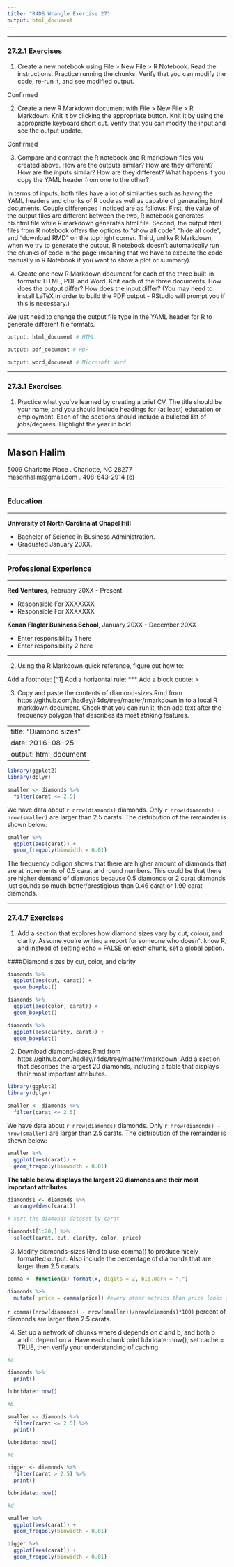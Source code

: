 ---
title: "R4DS Wrangle Exercise 27"
output: html_document
---
***

### 27.2.1 Exercises

1. Create a new notebook using File > New File > R Notebook. Read the instructions. Practice running the chunks. Verify that you can modify the code, re-run it, and see modified output.

Confirmed


2. Create a new R Markdown document with File > New File > R Markdown. Knit it by clicking the appropriate button. Knit it by using the appropriate keyboard short cut. Verify that you can modify the input and see the output update.

Confirmed

3. Compare and contrast the R notebook and R markdown files you created above. How are the outputs similar? How are they different? How are the inputs similar? How are they different? What happens if you copy the YAML header from one to the other?

In terms of inputs, both files have a lot of similarities such as having the YAML headers and chunks of R code as well as capable of generating html documents.
Couple differences I noticed are as follows: 
First, the value of the output files are different between the two, R notebook generates nb.html file while R markdown generates html file. 
Second, the output html files from R notebook offers the options to "show all code", "hide all code", and "download RMD" on the top right corner. 
Third, unlike R Markdown, when we try to generate the output, R notebook doesn't automatically run the chunks of code in the page (meaning that we have to execute 
the code manually in R Notebook if you want to show a plot or summary).


4. Create one new R Markdown document for each of the three built-in formats: HTML, PDF and Word. Knit each of the three documents. How does the output differ? How does the input differ? (You may need to install LaTeX in order to build the PDF output - RStudio will prompt you if this is necessary.)

We just need to change the output file type in the YAML header for R to generate different file formats. 

```{r, eval = FALSE}
output: html_document # HTML 
```

```{r, eval = FALSE}
output: pdf_document # PDF 
```

```{r, eval = FALSE}
output: word_document # Microsoft Word 
```

***

### 27.3.1 Exercises

1. Practice what you've learned by creating a brief CV. The title should be your name, and you should include headings for (at least) education or employment. 
Each of the sections should include a bulleted list of jobs/degrees. Highlight the year in bold.

-------------------------

## Mason Halim

5009 Charlotte Place . Charlotte, NC 28277  
masonhalim@gmail.com . 408-643-2914 (c)

***

### Education

***

**University of North Carolina at Chapel Hill**   

* Bachelor of Science in Business Administration. 
* Graduated January 20XX.

***

### Professional Experience

***

**Red Ventures**, February 20XX - Present

* Responsible For XXXXXXX
* Responsible For XXXXXXX

**Kenan Flagler Business School**, January 20XX - December 20XX

* Enter responsibility 1 here
* Enter responsibility 2 here

***

2. Using the R Markdown quick reference, figure out how to:

Add a footnote: [^1]
Add a horizontal rule: *** 
Add a block quote: > 


3. Copy and paste the contents of diamond-sizes.Rmd from https://github.com/hadley/r4ds/tree/master/rmarkdown in to a local R markdown document. Check that you can run it, then add text after the frequency polygon that describes its most striking features.

---
title: "Diamond sizes"
date: 2016-08-25
output: html_document
---

```{r setup, include = FALSE}
library(ggplot2)
library(dplyr)

smaller <- diamonds %>% 
  filter(carat <= 2.5)
```

We have data about `r nrow(diamonds)` diamonds. Only 
`r nrow(diamonds) - nrow(smaller)` are larger than
2.5 carats. The distribution of the remainder is shown
below:

```{r, echo = TRUE}
smaller %>% 
  ggplot(aes(carat)) + 
  geom_freqpoly(binwidth = 0.01)
```

The frequency poligon shows that there are higher amount of diamonds that are at increments of 0.5 carat and round numbers. This could be that there are higher demand of diamonds because 0.5 diamonds or 2 carat diamonds just sounds so much better/prestigious than 0.46 carat or 1.99 carat diamonds. 

***

### 27.4.7 Exercises

1. Add a section that explores how diamond sizes vary by cut, colour, and clarity. Assume you're writing a report for someone who doesn't know R, and instead of setting echo = FALSE on each chunk, set a global option.

####Diamond sizes by cut, color, and clarity

```{r, echo=FALSE}


diamonds %>% 
  ggplot(aes(cut, carat)) +
  geom_boxplot()

diamonds %>% 
  ggplot(aes(color, carat)) +
  geom_boxplot()

diamonds %>% 
  ggplot(aes(clarity, carat)) +
  geom_boxplot()


```



2. Download diamond-sizes.Rmd from https://github.com/hadley/r4ds/tree/master/rmarkdown. Add a section that describes the largest 20 diamonds, including a table that displays their most important attributes.


```{r, include = FALSE}
library(ggplot2)
library(dplyr)

smaller <- diamonds %>% 
  filter(carat <= 2.5)
```

We have data about `r nrow(diamonds)` diamonds. Only 
`r nrow(diamonds) - nrow(smaller)` are larger than
2.5 carats. The distribution of the remainder is shown
below:

```{r, echo = FALSE}
smaller %>% 
  ggplot(aes(carat)) + 
  geom_freqpoly(binwidth = 0.01)
```

**The table below displays the largest 20 diamonds and their most important attributes**
```{r, include = FALSE}

diamonds1 <- diamonds %>% 
  arrange(desc(carat)) 

# sort the diamonds dataset by carat
```

```{r, echo = FALSE}

diamonds1[1:20,] %>% 
  select(carat, cut, clarity, color, price)

```


3. Modify diamonds-sizes.Rmd to use comma() to produce nicely formatted output. Also include the percentage of diamonds that are larger than 2.5 carats.


```{r}

comma <- function(x) format(x, digits = 2, big.mark = ",")

diamonds %>% 
  mutate( price = comma(price)) #every other metrics than price looks good to me..


```

`r comma((nrow(diamonds) - nrow(smaller))/nrow(diamonds)*100)` percent of diamonds are larger than 2.5 carats.

4. Set up a network of chunks where d depends on c and b, and both b and c depend on a. Have each chunk print lubridate::now(), set cache = TRUE, then verify your understanding of caching.

```{r, cache = TRUE}

#a 

diamonds %>% 
  print()

lubridate::now()


```

```{r, cache = TRUE}
#b

smaller <- diamonds %>% 
  filter(carat <= 2.5) %>% 
  print()

lubridate::now()


```

```{r, cache = TRUE}
#c

bigger <- diamonds %>% 
  filter(carat > 2.5) %>% 
  print()

lubridate::now()


```

```{r, cache = TRUE}
#d

smaller %>% 
  ggplot(aes(carat)) +
  geom_freqpoly(binwidth = 0.01)

bigger %>% 
  ggplot(aes(carat)) +
  geom_freqpoly(binwidth = 0.01)



```



